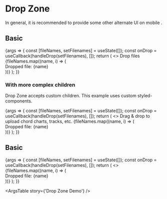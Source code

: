 

<Meta title="Components/Drop Zone" component={DropZone} />

# Drop Zone

In general, it is recommended to provide some other alternate UI on mobile .

## Basic

<Canvas>
	<Story name="Drop Zone">
		{args => {
			const [fileNames, setFilenames] = useState([]);
			const onDrop = useCallback(handleDrop(setFilenames), []);
			return (
				<>
					<DropZone onDrop={onDrop}>Drop files</DropZone>
					<DroppedFiles>
						{fileNames.map((name, i) => (
							<div key={`${name}_{i}`}>Dropped file: {name}</div>
						))}
					</DroppedFiles>
				</>
			);
		}}
	</Story>
</Canvas>

### With more complex children

Drop Zone accepts custom children. This example uses custom styled-components.

<Canvas>
	<Story name="Drop Zone With Children">
		{args => {
			const [fileNames, setFilenames] = useState([]);
			const onDrop = useCallback(handleDrop(setFilenames), []);
			return (
				<>
					<DropZone onDrop={onDrop}>
						<CustomDropZoneIcons />
						<CustomDropZoneMessage>
							Drag & drop to upload chord charts, tracks, etc.
						</CustomDropZoneMessage>
					</DropZone>
					<DroppedFiles>
						{fileNames.map((name, i) => (
							<div key={`${name}_{i}`}>Dropped file: {name}</div>
						))}
					</DroppedFiles>
				</>
			);
		}}
	</Story>
</Canvas>

## Basic

<Canvas>
	<Story name="Drop Zone Demo" args={{ children: 'Drop files' }}>
		{args => {
			const [fileNames, setFilenames] = useState([]);
			const onDrop = useCallback(handleDrop(setFilenames), []);
			return (
				<>
					<DropZone {...args} onDrop={onDrop} />
					<DroppedFiles>
						{fileNames.map((name, i) => (
							<div key={`${name}_{i}`}>Dropped file: {name}</div>
						))}
					</DroppedFiles>
				</>
			);
		}}
	</Story>
</Canvas>

<ArgsTable story={'Drop Zone Demo'} />
